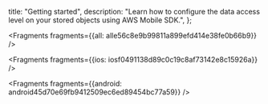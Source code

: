   title: "Getting started",
  description: "Learn how to configure the data access level on your stored objects using AWS Mobile SDK.",
};






<Fragments fragments={{all: alle56c8e9b99811a899efd414e38fe0b66b9}} />




<Fragments fragments={{ios: iosf0491138d89c0c19c8af73142e8c15926a}} />



<Fragments fragments={{android: android45d70e69fb9412509ec6ed89454bc77a59}} />

